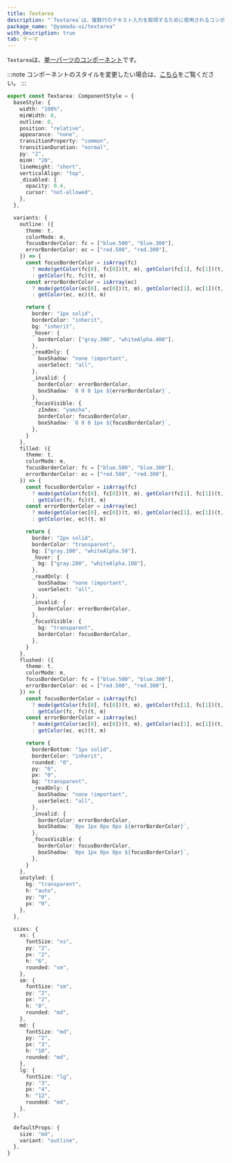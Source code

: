 ```yaml
---
title: Textarea
description: "`Textarea`は、複数行のテキスト入力を取得するために使用されるコンポーネントです。"
package_name: "@yamada-ui/textarea"
with_description: true
tab: テーマ
---
```


`Textarea`は、[単一パーツのコンポーネント](/styled-system/theming/component-style#単一パーツのコンポーネント)です。

:::note
コンポーネントのスタイルを変更したい場合は、[こちら](/styled-system/theming/customize-theme#コンポーネントのスタイルを変更する)をご覧ください。
:::

```ts
export const Textarea: ComponentStyle = {
  baseStyle: {
    width: "100%",
    minWidth: 0,
    outline: 0,
    position: "relative",
    appearance: "none",
    transitionProperty: "common",
    transitionDuration: "normal",
    py: "2",
    minH: "20",
    lineHeight: "short",
    verticalAlign: "top",
    _disabled: {
      opacity: 0.4,
      cursor: "not-allowed",
    },
  },

  variants: {
    outline: ({
      theme: t,
      colorMode: m,
      focusBorderColor: fc = ["blue.500", "blue.300"],
      errorBorderColor: ec = ["red.500", "red.300"],
    }) => {
      const focusBorderColor = isArray(fc)
        ? mode(getColor(fc[0], fc[0])(t, m), getColor(fc[1], fc[1])(t, m))(m)
        : getColor(fc, fc)(t, m)
      const errorBorderColor = isArray(ec)
        ? mode(getColor(ec[0], ec[0])(t, m), getColor(ec[1], ec[1])(t, m))(m)
        : getColor(ec, ec)(t, m)

      return {
        border: "1px solid",
        borderColor: "inherit",
        bg: "inherit",
        _hover: {
          borderColor: ["gray.300", "whiteAlpha.400"],
        },
        _readOnly: {
          boxShadow: "none !important",
          userSelect: "all",
        },
        _invalid: {
          borderColor: errorBorderColor,
          boxShadow: `0 0 0 1px ${errorBorderColor}`,
        },
        _focusVisible: {
          zIndex: "yamcha",
          borderColor: focusBorderColor,
          boxShadow: `0 0 0 1px ${focusBorderColor}`,
        },
      }
    },
    filled: ({
      theme: t,
      colorMode: m,
      focusBorderColor: fc = ["blue.500", "blue.300"],
      errorBorderColor: ec = ["red.500", "red.300"],
    }) => {
      const focusBorderColor = isArray(fc)
        ? mode(getColor(fc[0], fc[0])(t, m), getColor(fc[1], fc[1])(t, m))(m)
        : getColor(fc, fc)(t, m)
      const errorBorderColor = isArray(ec)
        ? mode(getColor(ec[0], ec[0])(t, m), getColor(ec[1], ec[1])(t, m))(m)
        : getColor(ec, ec)(t, m)

      return {
        border: "2px solid",
        borderColor: "transparent",
        bg: ["gray.100", "whiteAlpha.50"],
        _hover: {
          bg: ["gray.200", "whiteAlpha.100"],
        },
        _readOnly: {
          boxShadow: "none !important",
          userSelect: "all",
        },
        _invalid: {
          borderColor: errorBorderColor,
        },
        _focusVisible: {
          bg: "transparent",
          borderColor: focusBorderColor,
        },
      }
    },
    flushed: ({
      theme: t,
      colorMode: m,
      focusBorderColor: fc = ["blue.500", "blue.300"],
      errorBorderColor: ec = ["red.500", "red.300"],
    }) => {
      const focusBorderColor = isArray(fc)
        ? mode(getColor(fc[0], fc[0])(t, m), getColor(fc[1], fc[1])(t, m))(m)
        : getColor(fc, fc)(t, m)
      const errorBorderColor = isArray(ec)
        ? mode(getColor(ec[0], ec[0])(t, m), getColor(ec[1], ec[1])(t, m))(m)
        : getColor(ec, ec)(t, m)

      return {
        borderBottom: "1px solid",
        borderColor: "inherit",
        rounded: "0",
        py: "0",
        px: "0",
        bg: "transparent",
        _readOnly: {
          boxShadow: "none !important",
          userSelect: "all",
        },
        _invalid: {
          borderColor: errorBorderColor,
          boxShadow: `0px 1px 0px 0px ${errorBorderColor}`,
        },
        _focusVisible: {
          borderColor: focusBorderColor,
          boxShadow: `0px 1px 0px 0px ${focusBorderColor}`,
        },
      }
    },
    unstyled: {
      bg: "transparent",
      h: "auto",
      py: "0",
      px: "0",
    },
  },

  sizes: {
    xs: {
      fontSize: "xs",
      py: "2",
      px: "2",
      h: "6",
      rounded: "sm",
    },
    sm: {
      fontSize: "sm",
      py: "2",
      px: "2",
      h: "8",
      rounded: "md",
    },
    md: {
      fontSize: "md",
      py: "2",
      px: "3",
      h: "10",
      rounded: "md",
    },
    lg: {
      fontSize: "lg",
      py: "3",
      px: "4",
      h: "12",
      rounded: "md",
    },
  },

  defaultProps: {
    size: "md",
    variant: "outline",
  },
}
```
